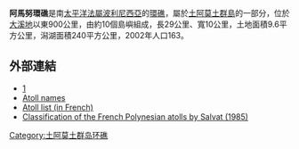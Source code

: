 {{Infobox islands
|name =阿馬努環礁
|image name =Amanu2.jpg
|image caption = 
|locator map =
|native name =
|native name link =
|location =[[太平洋|太平洋]]
|coordinates={{Coord|17|48|22|S|140|45|39|W}}
|archipelago = [[土阿莫土群島|土阿莫土群島]]
|total islands =
|major islands =
|area km2 = 240
|area footnotes = {{wrap}}(lagoon)<br />9.6 km² (above water)
|highest mount =
|elevation m = 
|country =
|country admin divisions title =
|country admin divisions =
|country largest city =
|country largest city population =
|population =163
|population as of =2002
|ethnic groups =
}}

'''阿馬努環礁'''是南[[太平洋|太平洋]][[法屬波利尼西亞|法屬波利尼西亞]]的[[環礁|環礁]]，屬於[[土阿莫土群島|土阿莫土群島]]的一部分，位於[[大溪地|大溪地]]以東900公里，由約10個島嶼組成，長29公里、寬10公里，土地面積9.6平方公里，潟湖面積240平方公里，2002年人口163。

==外部連結==
*[http://www.oceandots.com/pacific/tuamotu/amanu.php] {{Wayback|url=http://www.oceandots.com/pacific/tuamotu/amanu.php |date=20101223015139 }}
*[https://web.archive.org/web/20120210193443/http://www.jps.auckland.ac.nz/document/Volume_8_1899/Volume_8%2C_No._4%2C_December_1899/Names_of_the_Paumotu_Islands%2C_by_J.L._Young%2C_p_264-268?action=null Atoll names]
*[http://www.pacific-image.pf/pages/boutic/dboutic_cdrom_sp132.html Atoll list (in French)] {{Wayback|url=http://www.pacific-image.pf/pages/boutic/dboutic_cdrom_sp132.html |date=20070228115907 }}
*[https://web.archive.org/web/20130926093601/http://www.com.univ-mrs.fr/IRD/atollpol/irdpoly/uksalv85.htm Classification of the French Polynesian atolls by Salvat (1985)]

{{FrenchPolynesia-geo-stub}}
[[Category:土阿莫土群岛环礁|Category:土阿莫土群岛环礁]]